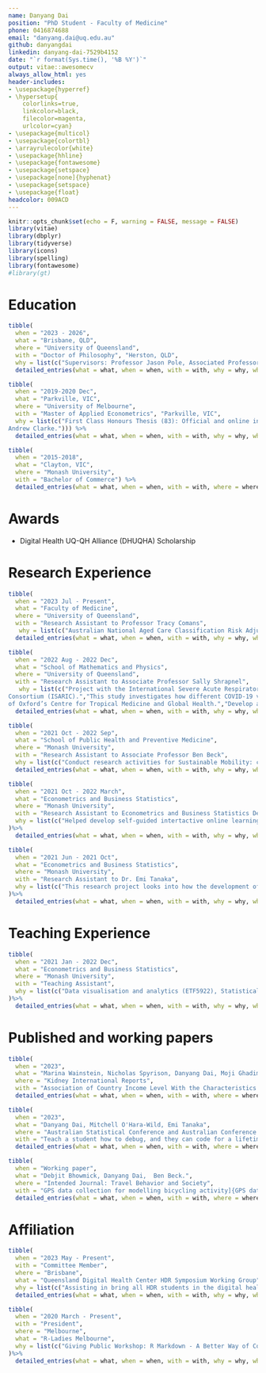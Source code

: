 ```yaml
---
name: Danyang Dai 
position: "PhD Student - Faculty of Medicine"
phone: 0416874688
email: "danyang.dai@uq.edu.au"
github: danyangdai
linkedin: danyang-dai-7529b4152
date: "`r format(Sys.time(), '%B %Y')`"
output: vitae::awesomecv
always_allow_html: yes
header-includes: 
- \usepackage{hyperref}
- \hypersetup{
    colorlinks=true,
    linkcolor=black,
    filecolor=magenta,      
    urlcolor=cyan}
- \usepackage{multicol}
- \usepackage{colortbl}
- \arrayrulecolor{white}
- \usepackage{hhline}
- \usepackage{fontawesome}
- \usepackage{setspace}
- \usepackage[none]{hyphenat}
- \usepackage{setspace}
- \usepackage{float}
headcolor: 009ACD
---
```


```r
knitr::opts_chunk$set(echo = F, warning = FALSE, message = FALSE)
library(vitae)
library(dbplyr)
library(tidyverse)
library(icons)
library(spelling)
library(fontawesome)
#library(gt)
```

\renewcommand*{\sectionstyle}[1]{{\fontsize{12pt}{1em}\bodyfont\bfseries\color{text}#1}}

# Education

```r
tibble(
  when = "2023 - 2026",
  what = "Brisbane, QLD",
  where = "University of Queensland",
  with = "Doctor of Philosophy", "Herston, QLD",
  why = list(c("Supervisors: Professor Jason Pole, Associated Professor Sally Shrapnel, Doctor Pedro Franca Gois", "Digital Health Methods for Evaluating Chronic Organ Injuries Resulting from Infectious Epidemics: Acute Kidney Injury post COVID-19 Omicron Surge as an Exemplar"))) %>%
  detailed_entries(what = what, when = when, with = with, why = why, where = where)
```


```r
tibble(
  when = "2019-2020 Dec",
  what = "Parkville, VIC",
  where = "University of Melbourne",
  with = "Master of Applied Econometrics", "Parkville, VIC",
  why = list(c("First Class Honours Thesis (83): Official and online inflation spillover analysis of the euro area.","Supervision: Professor Kalvinder Shields and Dr.
Andrew Clarke."))) %>%
  detailed_entries(what = what, when = when, with = with, why = why, where = where)
```

```r
tibble(
  when = "2015-2018",
  what = "Clayton, VIC",
  where = "Monash University",
  with = "Bachelor of Commerce") %>%
  detailed_entries(what = what, when = when, with = with, where = where)
```

# Awards

- Digital Health UQ-QH Alliance (DHUQHA) Scholarship 

# Research Experience

```r
tibble(
  when = "2023 Jul - Present",
  what = "Faculty of Medicine",
  where = "University of Queensland",
  with = "Research Assistant to Professor Tracy Comans",
   why = list(c("Australian National Aged Care Classification Risk Adjustment.","Assigning risk adjustment to each age care facility according to different measurement."))) %>%
  detailed_entries(what = what, when = when, with = with, why = why, where = where)
```

```r
tibble(
  when = "2022 Aug - 2022 Dec",
  what = "School of Mathematics and Physics",
  where = "University of Queensland",
  with = "Research Assistant to Associate Professor Sally Shrapnel",
   why = list(c("Project with the International Severe Acute Respiratory and emerging Infections
Consortium (ISARIC).","This study investigates how different COVID-19 variants such as Alpha, Beta, Delta and Omricon cause Acute Kidney Injury (AKI) in patients admited to the hospital.","Conduct analyses using COVID-19 patient data across 67 countries provided by University
of Oxford’s Centre for Tropical Medicine and Global Health.","Develop an algorithm that identifies AKI from Kidney Disease Improving Global Outcomes (KDIGO) measurements.","Build and maintain a local database that contains all medical records for patients.", "Produce data visualisation and data analysis for the research paper."))) %>%
  detailed_entries(what = what, when = when, with = with, why = why, where = where)
```

```r
tibble(
  when = "2021 Oct - 2022 Sep",
  what = "School of Public Health and Preventive Medicine",
  where = "Monash University",
  with = "Research Assistant to Associate Professor Ben Beck",
  why = list(c("Conduct research activities for Sustainable Mobility: city-wide exposure modelling to advance bicycling” (DP210102089) study under the supervision of Assoc Prof. Ben Beck.","This project aims to develop a platform that models the number of cyclists on each road in greater Melbourne.", "Managing and monitoring the entire 6-month data collection period using data visualisations.","Design and implement algorithms that calculate trip information including trip distance, duration, speed and acceleration.","Assist in preparing scientific reports and other documentation, including undertaking literature reviews and data analysis.","Recruit over 900 participants for the study and distribution of GPS monitoring equipment. Overseeing participant management and providing support when required."))) %>%
  detailed_entries(what = what, when = when, with = with, why = why, where = where)
```

```r
tibble(
  when = "2021 Oct - 2022 March",
  what = "Econometrics and Business Statistics",
  where = "Monash University",
  with = "Research Assistant to Econometrics and Business Statistics Department",
  why = list(c("Helped develop self-guided intertactive online learning materials for students learning R.", "This short course provides the necessary skills to use R when learning more advanced and specialised topics at Monash.","The topics covered include: RStudio IDE, basic R programming, troubleshooting, project management, data analysis, modelling, visualisation and communication with data.","This resouse is used by hundreds of students from Monash University and it is publicly available online at \\url{https://learnr.numbat.space}."))
)%>%
  detailed_entries(what = what, when = when, with = with, why = why, where = where, .protect = FALSE)

```

```r
tibble(
  when = "2021 Jun - 2021 Oct",
  what = "Econometrics and Business Statistics",
  where = "Monash University",
  with = "Research Assistant to Dr. Emi Tanaka",
  why = list(c("This research project looks into how the development of open source software can be quantified as academic achievements.","Developing an R package (cranscrub) which provide processed data of the number of unique user R package downloads.","Developed advanced data management skills by processing a large dataset (65GB) on a server using R."))
)%>%
  detailed_entries(what = what, when = when, with = with, why = why, where = where)

```


# Teaching Experience

```r
tibble(
  when = "2021 Jan - 2022 Dec",
  what = "Econometrics and Business Statistics",
  where = "Monash University",
  with = "Teaching Assistant",
  why = list(c("Data visualisation and analytics (ETF5922), Statistical Thinking (ETC2420), Introductory econometrics (ETC2410) and Introduction to data analysis (ETC5510)."))
)%>%
  detailed_entries(what = what, when = when, with = with, why = why, where = where)

```

# Published and working papers

```r
tibble(
  when = "2023",
  what = "Marina Wainstein, Nicholas Spyrison, Danyang Dai, Moji Ghadimi, Jonathan S. Chávez-Iñiguez, Lilia Rizo-Topete, Barbara Wanjiru Citarella, Laura Merson, Jason D. Pole, Rolando Claure-Del Granado, David W. Johnson, Sally Shrapnel",
  where = "Kidney International Reports",
  with = "Association of Country Income Level With the Characteristics and Outcomes of Critically Ill Patients Hospitalized With Acute Kidney Injury and COVID-19") %>%
  detailed_entries(what = what, when = when, with = with, where = where)
```

```r
tibble(
  when = "2023",
  what = "Danyang Dai, Mitchell O'Hara-Wild, Emi Tanaka",
  where = "Australian Statistical Conference and Australian Conference on Teaching Statistics 2023",
  with = "Teach a student how to debug, and they can code for a lifetime: Open-source interactive self-paced R learning website - Conference presentation") %>%
  detailed_entries(what = what, when = when, with = with, where = where)
```


```r
tibble(
  when = "Working paper",
  what = "Debjit Bhowmick, Danyang Dai,  Ben Beck.",
  where = "Intended Journal: Travel Behavior and Society",
  with = "GPS data collection for modelling bicycling activity]{GPS data collection for modelling bicycling activity across Greater Melbourne") %>%
  detailed_entries(what = what, when = when, with = with, where = where)
```


# Affiliation 

```r
tibble(
  when = "2023 May - Present",
  with = "Committee Member",
  where = "Brisbane",
  what = "Queensland Digital Health Center HDR Symposium Working Group",
  why = list(c("Assisting in bring all HDR students in the digital health space together.", "Organising Queensland Digital Health HDR Symposium happening in October 2023")))%>%
  detailed_entries(what = what, when = when, with = with, why = why, where = where)
```

```r
tibble(
  when = "2020 March - Present",
  with = "President",
  where = "Melbourne",
  what = "R-Ladies Melbourne",
  why = list(c("Giving Public Workshop: R Markdown ‑ A Better Way of Communicating with Data.","Workshop on website development using Blogdown","Host public events including TidyTuesdsay","In charge of the Github account and maintaining repositories."))
)%>%
  detailed_entries(what = what, when = when, with = with, why = why, where = where)
```


